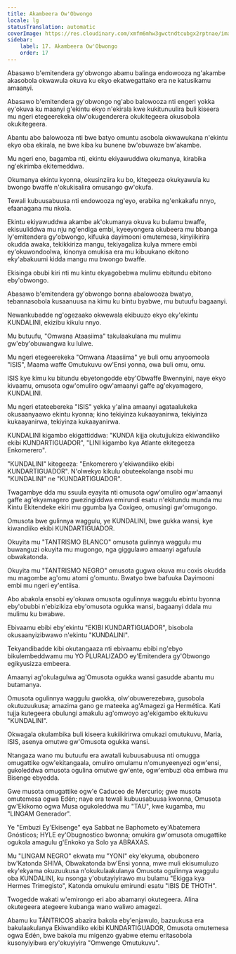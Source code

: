 ```yaml
---
title: Akambeera Ow'Obwongo
locale: lg
statusTranslation: automatic
coverImage: https://res.cloudinary.com/xmfm6mhw3gwctndtcubgx2rptnae/image/upload/v1741354419/small_cover_la_gran_rebelion_28716e29d2.webp
sidebar:
    label: 17. Akambeera Ow'Obwongo
    order: 17
---
```

Abasawo b'emitendera gy'obwongo abamu balinga endowooza ng'akambe akasobola okwawula okuva ku ekyo ekatwegattako era ne katusikamu amaanyi.

Abasawo b'emitendera gy'obwongo ng'abo balowooza nti engeri yokka ey'okuva ku maanyi g'ekintu ekyo n'ekirala kwe kukitunuulira buli kiseera mu ngeri etegeerekeka olw'okugenderera okukitegeera okusobola okukitegeera.

Abantu abo balowooza nti bwe batyo omuntu asobola okwawukana n'ekintu ekyo oba ekirala, ne bwe kiba ku bunene bw'obuwaze bw'akambe.

Mu ngeri eno, bagamba nti, ekintu ekiyawuddwa okumanya, kirabika ng'ekirimba ekitemeddwa.

Okumanya ekintu kyonna, okusinziira ku bo, kitegeeza okukyawula ku bwongo bwaffe n'okukisalira omusango gw'okufa.

Tewali kubuusabuusa nti endowooza ng'eyo, erabika ng'enkakafu nnyo, efaanagana mu nkola.

Ekintu ekiyawuddwa akambe ak'okumanya okuva ku bulamu bwaffe, ekisuuliddwa mu nju ng'endiga embi, kyeeyongera okubeera mu bbanga ly'emitendera gy'obwongo, kifuuka dayimooni omutemesa, kinyiikirira okudda awaka, tekikkiriza mangu, tekiyagaliza kulya mmere embi ey'okuwondoolwa, kinonya omukisa era mu kibuukano ekitono eky'abakuumi kidda mangu mu bwongo bwaffe.

Ekisinga obubi kiri nti mu kintu ekyagobebwa mulimu ebitundu ebitono eby'obwongo.

Abasawo b'emitendera gy'obwongo bonna abalowooza bwatyo, tebannasobola kusaanuusa na kimu ku bintu byabwe, mu butuufu bagaanyi.

Newankubadde ng'ogezaako okwewala ekibuuzo ekyo eky'ekintu KUNDALINI, ekizibu kikulu nnyo.

Mu butuufu, "Omwana Ataasiima" takulaakulana mu mulimu gw'eby'obuwangwa ku lulwe.

Mu ngeri etegeerekeka "Omwana Ataasiima" ye buli omu anyoomoola "ISIS", Maama waffe Omutukuvu ow'Ensi yonna, owa buli omu, omu.

ISIS kye kimu ku bitundu ebyetongodde eby'Obwaffe Bwennyini, naye ekyo kivaamu, omusota ogw'omuliro ogw'amaanyi gaffe ag'ekyamagero, KUNDALINI.

Mu ngeri etateebereka "ISIS" yekka y'alina amaanyi agataalukeka okusaanyaawo ekintu kyonna; kino tekiyinza kukaayanirwa, tekiyinza kukaayanirwa, tekiyinza kukaayanirwa.

KUNDALINI kigambo ekigattiddwa: "KUNDA kijja okutujjukiza ekiwandiiko ekibi KUNDARTIGUADOR", "LINI kigambo kya Atlante ekitegeeza Enkomerero".

"KUNDALINI" kitegeeza: "Enkomerero y'ekiwandiiko ekibi KUNDARTIGUADOR". N'olwekyo kikulu obuteekolanga nsobi mu "KUNDALINI" ne "KUNDARTIGUADOR".

Twagambye dda mu ssuula eyayita nti omusota ogw'omuliro ogw'amaanyi gaffe ag'ekyamagero gwezingiddwa emirundi esatu n'ekitundu munda mu Kintu Ekitendeke ekiri mu ggumba lya Coxígeo, omusingi gw'omugongo.

Omusota bwe gulinnya waggulu, ye KUNDALINI, bwe gukka wansi, kye kiwandiiko ekibi KUNDARTIGUADOR.

Okuyita mu "TANTRISMO BLANCO" omusota gulinnya waggulu mu buwanguzi okuyita mu mugongo, nga giggulawo amaanyi agafuula obwakatonda.

Okuyita mu "TANTRISMO NEGRO" omusota gugwa okuva mu coxis okudda mu magombe ag'omu atomi g'omuntu. Bwatyo bwe bafuuka Dayimooni embi mu ngeri ey'entiisa.

Abo abakola ensobi ey'okuwa omusota ogulinnya waggulu ebintu byonna eby'obubbi n'ebizikiza eby'omusota ogukka wansi, bagaanyi ddala mu mulimu ku bwabwe.

Ebivaamu ebibi eby'ekintu "EKIBI KUNDARTIGUADOR", bisobola okusaanyizibwawo n'ekintu "KUNDALINI".

Tekyandibadde kibi okutangaaza nti ebivaamu ebibi ng'ebyo bikulembeddwamu mu YO PLURALIZADO ey'Emitendera gy'Obwongo egikyusizza embeera.

Amaanyi ag'okulagulwa ag'Omusota ogukka wansi gasudde abantu mu butamanya.

Omusota ogulinnya waggulu gwokka, olw'obuwerezebwa, gusobola okutuzuukusa; amazima gano ge mateeka ag'Amagezi ga Hermética. Kati tujja kutegeera obulungi amakulu ag'omwoyo ag'ekigambo ekitukuvu "KUNDALINI".

Okwagala okulambika buli kiseera kukiikirirwa omukazi omutukuvu, Maria, ISIS, asenya omutwe gw'Omusota ogukka wansi.

Ntangaza wano mu butuufu era awatali kubuusabuusa nti omugga omugattike ogw'ekitangaala, omuliro omulamu n'omunyeenyezi ogw'ensi, gukoleddwa omusota ogulina omutwe gw'ente, ogw'embuzi oba embwa mu Bisenge ebyedda.

Gwe musota omugattike ogw'e Caduceo de Mercurio; gwe musota omutemesa ogwa Edén; naye era tewali kubuusabuusa kwonna, Omusota gw'Ekikomo ogwa Musa ogukoleddwa mu "TAU", kwe kugamba, mu "LINGAM Generador".

Ye "Embuzi Ey'Ekisenge" eya Sabbat ne Baphometo ey'Abatemera Gnósticos; HYLE ey'Obugnostico bwonna; omukira gw'omusota omugattike ogukola amagulu g'Enkoko ya Solo ya ABRAXAS.

Mu "LINGAM NEGRO" ekwata mu "YONI" eky'ekyuma, obubonero bw'Katonda SHIVA, Obwakatonda bw'Ensi yonna, mwe muli ekisumuluzo eky'ekyama okuzuukusa n'okukulaakulanya Omusota ogulinnya waggulu oba KUNDALINI, ku nsonga y'obutayiyirawo mu bulamu "Ekigga kya Hermes Trimegisto", Katonda omukulu emirundi esatu "IBIS DE THOTH".

Twogedde wakati w'emirongo eri abo abamanyi okutegeera. Alina okutegeera ategeere kubanga wano waliwo amagezi.

Abamu ku TÁNTRICOS abazira bakola eby'enjawulo, bazuukusa era bakulaakulanya Ekiwandiiko ekibi KUNDARTIGUADOR, Omusota omutemesa ogwa Edén, bwe bakola mu migenzo gyabwe etemu eritasobola kusonyiyibwa ery'okuyiyira "Omwenge Omutukuvu".

